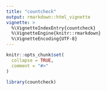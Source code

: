 ```yaml
---
title: "countcheck"
output: rmarkdown::html_vignette
vignette: >
  %\VignetteIndexEntry{countcheck}
  %\VignetteEngine{knitr::rmarkdown}
  %\VignetteEncoding{UTF-8}
---
```


```r
knitr::opts_chunk$set(
  collapse = TRUE,
  comment = "#>"
)
```

```r
library(countcheck)
```
